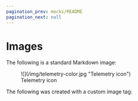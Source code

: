 ```yaml
---
pagination_prev: mocks/README
pagination_next: null
---
```


# Images

The following is a standard Markdown image:

<figure>
	![](/img/telemetry-color.jpg "Telemetry icon")
	<figcaption>Telemetry icon</figcaption>
</figure>

The following was created with a custom image tag:

<ImageFrame img="/img/background.png" caption="VirtualMetric background"/>
